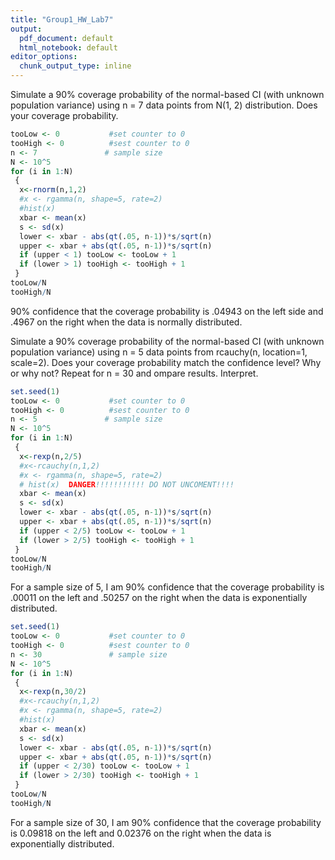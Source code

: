 ---
title: "Group1_HW_Lab7"
output:
  pdf_document: default
  html_notebook: default
editor_options:
  chunk_output_type: inline
---

 Simulate a 90% coverage probability of the normal-based CI
(with unknown population variance) using n = 7 data points
from N(1, 2) distribution. Does your coverage probability.
```{r}
tooLow <- 0           #set counter to 0
tooHigh <- 0          #sest counter to 0
n <- 7               # sample size
N <- 10^5
for (i in 1:N)
 {
  x<-rnorm(n,1,2)
  #x <- rgamma(n, shape=5, rate=2)
  #hist(x)
  xbar <- mean(x)
  s <- sd(x)
  lower <- xbar - abs(qt(.05, n-1))*s/sqrt(n)
  upper <- xbar + abs(qt(.05, n-1))*s/sqrt(n)
  if (upper < 1) tooLow <- tooLow + 1
  if (lower > 1) tooHigh <- tooHigh + 1
 }
tooLow/N
tooHigh/N


```
90% confidence that the coverage probability is  .04943 on the left side and .4967 on the right when the data is normally distributed.


Simulate a 90% coverage probability of the normal-based CI
(with unknown population variance) using n = 5 data points
from rcauchy(n, location=1, scale=2). Does your coverage probability
match the confidence level? Why or why not? Repeat for
n = 30 and ompare results. Interpret.

```{r}
set.seed(1)
tooLow <- 0           #set counter to 0
tooHigh <- 0          #sest counter to 0
n <- 5               # sample size
N <- 10^5
for (i in 1:N)
 {
  x<-rexp(n,2/5)
  #x<-rcauchy(n,1,2)
  #x <- rgamma(n, shape=5, rate=2)
  # hist(x)  DANGER!!!!!!!!!!! DO NOT UNCOMENT!!!!
  xbar <- mean(x)
  s <- sd(x)
  lower <- xbar - abs(qt(.05, n-1))*s/sqrt(n)
  upper <- xbar + abs(qt(.05, n-1))*s/sqrt(n)
  if (upper < 2/5) tooLow <- tooLow + 1
  if (lower > 2/5) tooHigh <- tooHigh + 1
 }
tooLow/N
tooHigh/N


```
For a sample size of 5, I am 90% confidence that the coverage probability is .00011 on the left and .50257 on the right when the data is exponentially distributed.


```{r}
set.seed(1)
tooLow <- 0           #set counter to 0
tooHigh <- 0          #sest counter to 0
n <- 30               # sample size
N <- 10^5
for (i in 1:N)
 {
  x<-rexp(n,30/2)
  #x<-rcauchy(n,1,2)
  #x <- rgamma(n, shape=5, rate=2)
  #hist(x)
  xbar <- mean(x)
  s <- sd(x)
  lower <- xbar - abs(qt(.05, n-1))*s/sqrt(n)
  upper <- xbar + abs(qt(.05, n-1))*s/sqrt(n)
  if (upper < 2/30) tooLow <- tooLow + 1
  if (lower > 2/30) tooHigh <- tooHigh + 1
 }
tooLow/N
tooHigh/N
```
For a sample size of 30, I am 90% confidence that the coverage probability is 0.09818 on the left and 0.02376 on the right when the data is exponentially distributed.
